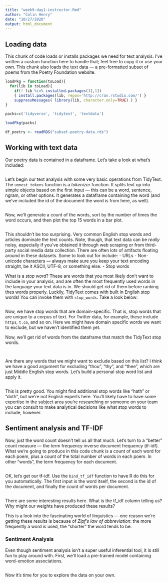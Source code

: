 ```yaml
---
title: "week9-day1-instructor.Rmd"
author: "Colin Henry"
date: "10/27/2020"
output: html_document
---
```


## Loading data
This chunk of code loads or installs packages we need for text analysis. I've written a custom function here to handle that; feel free to copy it or use your own. This chunk also loads the text data --- a pre-formatted subset of poems from the Poetry Foundation website.

```r
loadPkg = function(toLoad){
  for(lib in toLoad){
    if(! lib %in% installed.packages()[,1])
    { install.packages(lib, repos='http://cran.rstudio.com/') }
    suppressMessages( library(lib, character.only=TRUE) ) }
}

packs=c('tidyverse', 'tidytext', 'textdata')

loadPkg(packs)

df_poetry <- readRDS("subset-poetry-data.rds")

```

## Working with text data
Our poetry data is contained in a dataframe. Let's take a look at what's included:

```r

```

Let's begin our text analysis with some very basic operations from TidyText. The `unnest_tokens` function is a *tokenizer* function. It splits text up into simple objects based on the first input --- this can be a word, sentence, ngram, or other options. It generates a dataframe containing the word (and we've included the id of the document the word is from here, as well).

```r

```

Now, we'll generate a count of the words, sort by the number of times the word occurs, and then plot the top 15 words in a bar plot.

```r

```

This shouldn't be too surprising. Very common English stop words and articles dominate the text counts. Note, though, that text data can be *really* noisy, especially if you've obtained it through web scraping or from third-party social media data collection. There are often lots of artifacts floating around in these datasets. Some to look out for include:
 - URLs
 - Non-unicode characters --- always make sure you keep your text encoding straight, be it ASCII, UTF-8, or something else.
 - Stop words
 
What is a *stop word*? These are words that you most likely don't want to include in your analysis, and are often the most frequently used words in the language your text data is in. We should get rid of them before ranking thes words properly. Luckily, TidyText comes with built in English stop words! You can invoke them with `stop_words`. Take a look below:

```r

```

Now, we have stop words that are domain-specific. That is, stop words that are unique to a corpus of text. For Twitter data, for example, these include `https`, `t.co`, and so on. Here we might have domain specific words we want to exclude, but we haven't identified them yet. 

Now, we'll get rid of words from the dataframe that match the TidyText stop words.

```r

```

```r

```

Are there any words that we might want to exclude based on this list? I think we have a good argument for excluding "thou", "thy", and "thee", which are just Middle English stop words. Let's build a personal stop word list and apply it.

```r

```

This is pretty good. You might find additional stop words like "hath" or "doth", but we're not English experts here. You'll likely have to have some expertise in the subject area you're researching or someone on your team you can consult to make analytical decisions like what stop words to include, however.

## Sentiment analysis and TF-IDF

Now, just the word count doesn't tell us all that much. Let's turn to a "better" count measure --- the term frequency inverse document frequency (tf-idf). What we're going to produce in this code chunk is a count of each word for each poem, plus a count of the total number of words in each poem. In other "words", the term frequency for each document.

```r

```

OK, let's get our tf-idf. Use the `bind_tf_idf` function to have R do this for you automatically. The first input is the word itself, the second is the id of the document, and finally the count of words per document.

```r

```

There are some interesting results here. What is the tf_idf column telling us? Why might our weights have produced these results?

This is a look into the fascinating world of linguistics --- one reason we're getting these results is because of *Zipf's law of abbreviation*: the more frequently a word is used, the "shorter" the word tends to be. 

### Sentiment Analysis

Even though sentiment analysis isn't a super useful inferential tool, it is still fun to play around with. First, we'll load a pre-trained model containing word-emotion associations. 

```r

```

Now it's time for you to explore the data on your own.
